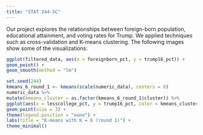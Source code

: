 ```yaml
---
title: "STAT 244-SC"
---
```


Our project explores the relationships between foreign-born population, educational attainment, and voting rates for Trump. We applied techniques such as cross-validation and K-means clustering. The following images show some of the visualizations:


```r
ggplot(filtered_data, aes(x = foreignborn_pct, y = trump16_pct)) +
geom_point() +
geom_smooth(method = "lm")

set.seed(244)
kmeans_6_round_1 <- kmeans(scale(numeric_data), centers = 6)
numeric_data %>%
mutate(kmeans_cluster = as.factor(kmeans_6_round_1$cluster)) %>%
ggplot(aes(x = lesscollege_pct, y = trump16_pct, color = kmeans_cluster)) +
geom_point(size = 3) +
theme(legend.position = "none") +
labs(title = "K-means with K = 6 (round 1)") +
theme_minimal()
```